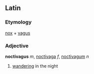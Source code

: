 ==Latin==
===Etymology===
[[nox]] + [[vagus]]
===Adjective===
'''noctivagus''' ''m'', [[noctivaga]] ''f'', [[noctivagum]] ''n''

#[[wander]]ing in the night